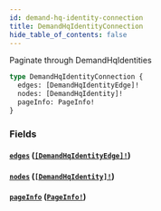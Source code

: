 ```yaml
---
id: demand-hq-identity-connection
title: DemandHqIdentityConnection
hide_table_of_contents: false
---
```



Paginate through DemandHqIdentities

```graphql
type DemandHqIdentityConnection {
  edges: [DemandHqIdentityEdge]!
  nodes: [DemandHqIdentity]!
  pageInfo: PageInfo!
}
```


### Fields

#### [`edges`](#) ([`[DemandHqIdentityEdge]!`](/developers/demandhq-apis/demand-api/graphql/reference/objects/demand-hq-identity-edge))




#### [`nodes`](#) ([`[DemandHqIdentity]!`](/developers/demandhq-apis/demand-api/graphql/reference/objects/demand-hq-identity))




#### [`pageInfo`](#) ([`PageInfo!`](/developers/demandhq-apis/demand-api/graphql/reference/objects/page-info))







